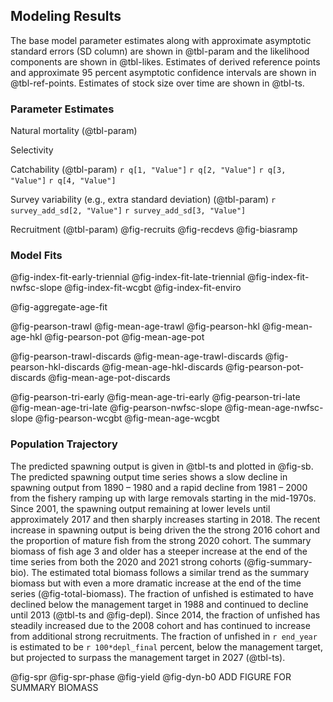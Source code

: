 ## Modeling Results

The base model parameter estimates along with approximate asymptotic standard errors (SD column) are shown in @tbl-param and the likelihood components are shown in @tbl-likes. Estimates of derived reference points and approximate 95 percent asymptotic confidence intervals are shown in @tbl-ref-points. Estimates of stock size over time are shown in @tbl-ts.

### Parameter Estimates

Natural mortality (@tbl-param)

Selectivity

Catchability (@tbl-param) 
`r q[1, "Value"]` 
`r q[2, "Value"]` 
`r q[3, "Value"]` 
`r q[4, "Value"]`

Survey variability (e.g., extra standard deviation)
(@tbl-param) 
`r survey_add_sd[2, "Value"]`
`r survey_add_sd[3, "Value"]`

Recruitment
(@tbl-param) 
@fig-recruits
@fig-recdevs
@fig-biasramp

### Model Fits


@fig-index-fit-early-triennial
@fig-index-fit-late-triennial
@fig-index-fit-nwfsc-slope
@fig-index-fit-wcgbt
@fig-index-fit-enviro

@fig-aggregate-age-fit

@fig-pearson-trawl
@fig-mean-age-trawl
@fig-pearson-hkl
@fig-mean-age-hkl
@fig-pearson-pot
@fig-mean-age-pot

@fig-pearson-trawl-discards
@fig-mean-age-trawl-discards
@fig-pearson-hkl-discards
@fig-mean-age-hkl-discards
@fig-pearson-pot-discards
@fig-mean-age-pot-discards

@fig-pearson-tri-early
@fig-mean-age-tri-early
@fig-pearson-tri-late
@fig-mean-age-tri-late
@fig-pearson-nwfsc-slope
@fig-mean-age-nwfsc-slope
@fig-pearson-wcgbt
@fig-mean-age-wcgbt

### Population Trajectory

The predicted spawning output is given in @tbl-ts and plotted in @fig-sb.  The predicted spawning output time series shows a slow decline in spawning output from 1890 -- 1980 and a rapid decline from 1981 -- 2000 from the fishery ramping up with large removals starting in the mid-1970s. Since 2001, the spawning output  remaining at lower levels until approximately 2017 and then sharply increases starting in 2018. The recent increase in spawning output is being driven the the strong 2016 cohort and the proportion of mature fish from the strong 2020 cohort. The summary biomass of fish age 3 and older has a steeper increase at the end of the time series from both the 2020 and 2021 strong cohorts (@fig-summary-bio). The estimated total biomass follows a similar trend as the summary biomass but with even a more dramatic increase at the end of the time series (@fig-total-biomass). The fraction of unfished is estimated to have declined below the management target in 1988 and continued to decline until 2013 (@tbl-ts and @fig-depl). Since 2014, the fraction of unfished has steadily increased due to the 2008 cohort and has continued to increase from additional strong recruitments.  The fraction of unfished in `r end_year` is estimated to be `r 100*depl_final` percent, below the management target, but projected to surpass the management target in 2027 (@tbl-ts).     


@fig-spr
@fig-spr-phase
@fig-yield
@fig-dyn-b0
ADD FIGURE FOR SUMMARY BIOMASS


